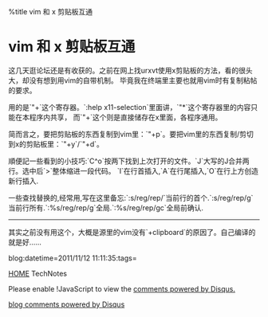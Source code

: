 %title vim 和 x 剪贴板互通


=vim 和 x 剪贴板互通=

这几天逛论坛还是有收获的。之前在网上找urxvt使用x剪贴板的方法，看的很头大，却没有想到用vim的自带机制。
毕竟我在终端里主要也就用vim时有复制粘帖的要求。

用的是`"+`这个寄存器。`:help x11-selection`里面讲，`"*`这个寄存器里的内容只能在本程序内共享， 而`"+`这个则是直接储存在x里面，各程序通用。

简而言之，要把剪贴板的东西复制到vim里：`"+p`。要把vim里的东西复制/剪切到x的剪贴板里：`"+y`/`"+d`。

順便記一些看到的小技巧:`C^o`按两下找到上次打开的文件。`J`大写的J合并两行。选中后`>`整体缩进一段代码。
`I`在行首插入,`A`在行尾插入,`O`在行上方创造新行插入.

一些查找替换的,经常用,写在这里备忘:`:s/reg/rep/`当前行的首个.`:s/reg/rep/g`当前行所有.`:%s/reg/rep/g`全局.`:%s/reg/rep/gc`全局前确认.

----

其实之前没有用这个，大概是源里的vim没有`+clipboard`的原因了。自己编译的就是好……

blog:datetime=2011/11/12 11:11:35:tags=

[[index|HOME]]   TechNotes

<div id="disqus_thread"></div>
<script type="text/javascript" src="comment.js">
</script>
<noscript>Please enable !JavaScript to view the <a href="http://disqus.com/?ref_noscript">comments powered by Disqus.</a></noscript>
<a href="http://disqus.com" class="dsq-brlink">blog comments powered by <span class="logo-disqus">Disqus</span></a>
<script type="text/javascript" src="count.js">
</script>

